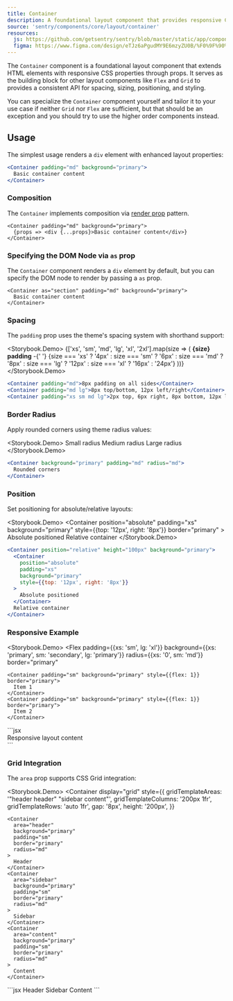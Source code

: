 ```yaml
---
title: Container
description: A foundational layout component that provides responsive CSS properties through props, serving as the building block for other layout components.
source: 'sentry/components/core/layout/container'
resources:
  js: https://github.com/getsentry/sentry/blob/master/static/app/components/core/layout/container.tsx
  figma: https://www.figma.com/design/eTJz6aPgudMY9E6mzyZU0B/%F0%9F%90%A6-Components?node-id=3040-309&p=f&t=fldvMEFX98yRuTH5-0
---
```





The `Container` component is a foundational layout component that extends HTML elements with responsive CSS properties through props. It serves as the building block for other layout components like `Flex` and `Grid` to provides a consistent API for spacing, sizing, positioning, and styling.

You can specialize the `Container` component yourself and tailor it to your use case if neither `Grid` nor `Flex` are sufficient, but that should be an exception and you should try to use the higher order components instead.

## Usage

The simplest usage renders a `div` element with enhanced layout properties:

```jsx
<Container padding="md" background="primary">
  Basic container content
</Container>
```

### Composition

The `Container` implements composition via <a href="/stories/layout/composition">render prop</a> pattern.

```tsx
<Container padding="md" background="primary">
  {props => <div {...props}>Basic container content</div>}
</Container>
```

### Specifying the DOM Node via `as` prop

The `Container` component renders a `div` element by default, but you can specify the DOM node to render by passing a `as` prop.

```tsx
<Container as="section" padding="md" background="primary">
  Basic container content
</Container>
```

### Spacing

The `padding` prop uses the theme's spacing system with shorthand support:

<Storybook.Demo>
  <Flex gap="md">
    {['xs', 'sm', 'md', 'lg', 'xl', '2xl'].map(size => (
      <Container
        key={size}
        background="primary"
        padding={size}
        border="primary"
        radius="md"
      >
        <strong>{size} padding</strong> -{' '}
        {size === 'xs'
          ? '4px'
          : size === 'sm'
            ? '6px'
            : size === 'md'
              ? '8px'
              : size === 'lg'
                ? '12px'
                : size === 'xl'
                  ? '16px'
                  : '24px'}
      </Container>
    ))}
  </Flex>
</Storybook.Demo>
```jsx
<Container padding="md">8px padding on all sides</Container>
<Container padding="md lg">8px top/bottom, 12px left/right</Container>
<Container padding="xs sm md lg">2px top, 6px right, 8px bottom, 12px left</Container>
```

### Border Radius

Apply rounded corners using theme radius values:

<Storybook.Demo>
  <Flex gap="md">
    <Container background="primary" padding="md" radius="sm" border="primary">
      Small radius
    </Container>
    <Container background="primary" padding="md" radius="md" border="primary">
      Medium radius
    </Container>
    <Container background="primary" padding="md" radius="lg" border="primary">
      Large radius
    </Container>
  </Flex>
</Storybook.Demo>
```jsx
<Container background="primary" padding="md" radius="md">
  Rounded corners
</Container>
```

### Position

Set positioning for absolute/relative layouts:

<Storybook.Demo>
  <Container position="relative" height="100px" background="primary" border="primary">
    <Container
      position="absolute"
      padding="xs"
      background="primary"
      style={{top: '12px', right: '8px'}}
      border="primary"
    >
      Absolute positioned
    </Container>
    Relative container
  </Container>
</Storybook.Demo>
```jsx
<Container position="relative" height="100px" background="primary">
  <Container
    position="absolute"
    padding="xs"
    background="primary"
    style={{top: '12px', right: '8px'}}
  >
    Absolute positioned
  </Container>
  Relative container
</Container>
```

### Responsive Example

<Storybook.Demo>
  <Flex
    padding={{xs: 'sm', lg: 'xl'}}
    background={{xs: 'primary', sm: 'secondary', lg: 'primary'}}
    radius={{xs: '0', sm: 'md'}}
    border="primary"
  >
    <Container padding="sm" background="primary" style={{flex: 1}} border="primary">
      Item 1
    </Container>
    <Container padding="sm" background="primary" style={{flex: 1}} border="primary">
      Item 2
    </Container>
  </Flex>
</Storybook.Demo>
```jsx
<Container
  // Padding increases at lg breakpoint
  padding={{xs: 'sm', lg: 'xl'}}
  // Background changes at sm and lg breakpoints
  background={{xs: 'primary', sm: 'secondary', lg: 'primary'}}
  // Adds border="primary" radius at sm breakpoint
  radius={{xs: '0', sm: 'md'}}
>
  <div>Responsive layout content</div>
</Container>
```

### Grid Integration

The `area` prop supports CSS Grid integration:

<Storybook.Demo>
  <Container
    display="grid"
    style={{
      gridTemplateAreas: '"header header" "sidebar content"',
      gridTemplateColumns: '200px 1fr',
      gridTemplateRows: 'auto 1fr',
      gap: '8px',
      height: '200px',
    }}
  >
    <Container
      area="header"
      background="primary"
      padding="sm"
      border="primary"
      radius="md"
    >
      Header
    </Container>
    <Container
      area="sidebar"
      background="primary"
      padding="sm"
      border="primary"
      radius="md"
    >
      Sidebar
    </Container>
    <Container
      area="content"
      background="primary"
      padding="sm"
      border="primary"
      radius="md"
    >
      Content
    </Container>
  </Container>
</Storybook.Demo>
```jsx
<Container
  display="grid"
  style={{
    gridTemplateAreas: '"header header" "sidebar content"',
    gridTemplateColumns: '200px 1fr',
    gridTemplateRows: 'auto 1fr',
  }}
>
  <Container area="header" background="primary" padding="sm" radius="md">
    Header
  </Container>
  <Container area="sidebar" background="primary" padding="sm" radius="md">
    Sidebar
  </Container>
  <Container area="content" background="primary" padding="sm" radius="md">
    Content
  </Container>
</Container>
```
